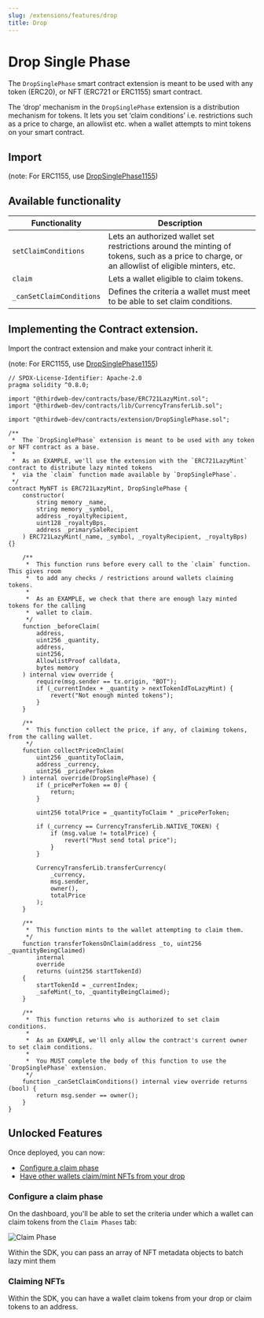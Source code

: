 ```yaml
---
slug: /extensions/features/drop
title: Drop
---
```



# Drop Single Phase

The `DropSinglePhase` smart contract extension is meant to be used with any token (ERC20), or NFT (ERC721 or ERC1155) smart contract.

The ‘drop’ mechanism in the `DropSinglePhase` extension is a distribution mechanism for tokens. It lets you set ‘claim conditions’ i.e. restrictions such as a price to charge, an allowlist etc. when a wallet attempts to mint tokens on your smart contract.

<ViewContractCodeButton
  link="https://github.com/thirdweb-dev/contracts/blob/main/contracts/extension/DropSinglePhase.sol"
  name="DropSinglePhase"
/>

## Import

<ImportSnippet type="extension" category="extension" name="DropSinglePhase" />

(note: For ERC1155, use [DropSinglePhase1155](https://github.com/thirdweb-dev/contracts/blob/main/contracts/extension/DropSinglePhase1155.sol))

## Available functionality

| Functionality            | Description                                                                                                                                   |
| ------------------------ | --------------------------------------------------------------------------------------------------------------------------------------------- |
| `setClaimConditions`     | Lets an authorized wallet set restrictions around the minting of tokens, such as a price to charge, or an allowlist of eligible minters, etc. |
| `claim`                  | Lets a wallet eligible to claim tokens.                                                                                                       |
| `_canSetClaimConditions` | Defines the criteria a wallet must meet to be able to set claim conditions.                                                                   |

## Implementing the Contract extension.

Import the contract extension and make your contract inherit it.

(note: For ERC1155, use [DropSinglePhase1155](https://github.com/thirdweb-dev/contracts/blob/main/contracts/extension/DropSinglePhase1155.sol))

```solidity
// SPDX-License-Identifier: Apache-2.0
pragma solidity ^0.8.0;

import "@thirdweb-dev/contracts/base/ERC721LazyMint.sol";
import "@thirdweb-dev/contracts/lib/CurrencyTransferLib.sol";

import "@thirdweb-dev/contracts/extension/DropSinglePhase.sol";

/**
 *  The `DropSinglePhase` extension is meant to be used with any token or NFT contract as a base.
 *
 *  As an EXAMPLE, we'll use the extension with the `ERC721LazyMint` contract to distribute lazy minted tokens
 *  via the `claim` function made available by `DropSinglePhase`.
 */
contract MyNFT is ERC721LazyMint, DropSinglePhase {
    constructor(
        string memory _name,
        string memory _symbol,
        address _royaltyRecipient,
        uint128 _royaltyBps,
        address _primarySaleRecipient
    ) ERC721LazyMint(_name, _symbol, _royaltyRecipient, _royaltyBps) {}

    /**
     *  This function runs before every call to the `claim` function. This gives room
     *  to add any checks / restrictions around wallets claiming tokens.
     *
     *  As an EXAMPLE, we check that there are enough lazy minted tokens for the calling
     *  wallet to claim.
     */
    function _beforeClaim(
        address,
        uint256 _quantity,
        address,
        uint256,
        AllowlistProof calldata,
        bytes memory
    ) internal view override {
        require(msg.sender == tx.origin, "BOT");
        if (_currentIndex + _quantity > nextTokenIdToLazyMint) {
            revert("Not enough minted tokens");
        }
    }

    /**
     *  This function collect the price, if any, of claiming tokens, from the calling wallet.
     */
    function collectPriceOnClaim(
        uint256 _quantityToClaim,
        address _currency,
        uint256 _pricePerToken
    ) internal override(DropSinglePhase) {
        if (_pricePerToken == 0) {
            return;
        }

        uint256 totalPrice = _quantityToClaim * _pricePerToken;

        if (_currency == CurrencyTransferLib.NATIVE_TOKEN) {
            if (msg.value != totalPrice) {
                revert("Must send total price");
            }
        }

        CurrencyTransferLib.transferCurrency(
            _currency,
            msg.sender,
            owner(),
            totalPrice
        );
    }

    /**
     *  This function mints to the wallet attempting to claim them.
     */
    function transferTokensOnClaim(address _to, uint256 _quantityBeingClaimed)
        internal
        override
        returns (uint256 startTokenId)
    {
        startTokenId = _currentIndex;
        _safeMint(_to, _quantityBeingClaimed);
    }

    /**
     *  This function returns who is authorized to set claim conditions.
     *
     *  As an EXAMPLE, we'll only allow the contract's current owner to set claim conditions.
     *
     *  You MUST complete the body of this function to use the `DropSinglePhase` extension.
     */
    function _canSetClaimConditions() internal view override returns (bool) {
        return msg.sender == owner();
    }
}
```

## Unlocked Features

Once deployed, you can now:

- [Configure a claim phase](/pre-built-contracts/signature-drop#setting-claim-phases)
- [Have other wallets claim/mint NFTs from your drop](/pre-built-contracts/signature-drop#minting--claiming-nfts)

### Configure a claim phase

On the dashboard, you'll be able to set the criteria under which a wallet can claim tokens from the `Claim Phases` tab:

<div className="row" style={{ marginBottom: 24, flexWrap: 'wrap' }}>
<div className="col col--12" style={{marginTop:16}} >
  <QuickstartCard
    name="Batch Uploading NFT Metadata Guide"
    link="/templates/nft-drop/lazy-minting-nfts"
    image="/assets/icons/drop.png"
  />
</div>

</div>

![Claim Phase](../assets/claim-phase.png)

Within the SDK, you can pass an array of NFT metadata objects to batch lazy mint them

<div className="row" style={{ marginBottom: 24, flexWrap: 'wrap' }}>
<div className="col col--12" style={{marginTop:16}} >
  <QuickstartCard
    name="Claim Phases in the SDK"
    link="/pre-built-contracts/signature-drop#lazy-minting-your-nfts"
    image="/assets/icons/sdks.png"
  />
</div>

</div>

### Claiming NFTs

Within the SDK, you can have a wallet claim tokens from your drop or claim tokens to an address.

<div className="row" style={{ marginBottom: 24, flexWrap: "wrap" }}>
  <div className="col col--12" style={{ marginTop: 16 }}>
    <QuickstartCard
      name="Claim NFTs in the SDK"
      link="/pre-built-contracts/signature-drop#minting--claiming-nfts"
      image="/assets/icons/sdks.png"
    />
  </div>
</div>
